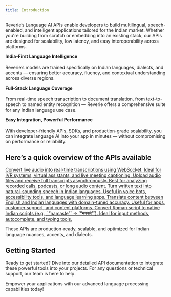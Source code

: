 ```yaml
---
title: Introduction
---
```


Reverie’s Language AI APIs enable developers to build multilingual, speech-enabled, and intelligent applications tailored for the Indian market. Whether you're building from scratch or embedding into an existing stack, our APIs are designed for scalability, low latency, and easy interoperability across platforms.

**India-First Language Intelligence** <br></br>
Reverie’s models are trained specifically on Indian languages, dialects, and accents — ensuring better accuracy, fluency, and contextual understanding across diverse regions.

**Full-Stack Language Coverage** <br></br>
From real-time speech transcription to document translation, from text-to-speech to named entity recognition — Reverie offers a comprehensive suite for any Indian language use case.

**Easy Integration, Powerful Performance** <br></br>
With developer-friendly APIs, SDKs, and production-grade scalability, you can integrate language AI into your app in minutes — without compromising on performance or reliability.

## Here’s a quick overview of the APIs available

<CardGroup cols={2}>
  <a href="/usage-guides/speech-to-text-streaming/getting-started">
    <Card title="Speech to Text (Streaming)" icon="microphone">
      Convert live audio into real-time transcriptions using WebSocket. Ideal
      for IVR systems, virtual assistants, and live meeting captioning.
    </Card>
  </a>
  <a href="/usage-guides/speech-to-text-batch/getting-started">
    <Card title="Speech to Text (Batch)" icon="file-audio">
      Upload audio files and receive full transcripts asynchronously. Best for
      analyzing recorded calls, podcasts, or long audio content.
    </Card>
  </a>
</CardGroup>

<CardGroup cols={2}>
<a
    href="/usage-guides/text-to-speech/getting-started"
  >
  <Card title="Text to Speech" icon="play">
    Turn written text into natural-sounding speech in Indian languages. Useful
    in voice bots, accessibility tools, and language learning apps.
  </Card>
  </a>
  <a
    href="/usage-guides/localization/getting-started"
  >
  <Card title="Translation" icon="language">
    Translate content between English and Indian languages with domain-tuned
    accuracy. Useful for apps, customer support, and content platforms.
  </Card>
  </a>
</CardGroup>

<CardGroup cols={2}>
  <a href="/usage-guides/transliteration/getting-started">
    <Card title="Transliteration" icon="keyboard">
      Convert Roman script to native Indian scripts (e.g., `“namaste”` →
      `“नमस्ते”`). Ideal for input methods, autocomplete, and typing tools.
    </Card>
  </a>
</CardGroup>

These APIs are production-ready, scalable, and optimized for Indian language nuances, accents, and dialects.

## Getting Started

Ready to get started? Dive into our detailed API documentation to integrate these powerful tools into your projects. For any questions or technical support, our team is here to help.

Empower your applications with our advanced language processing capabilities today!
